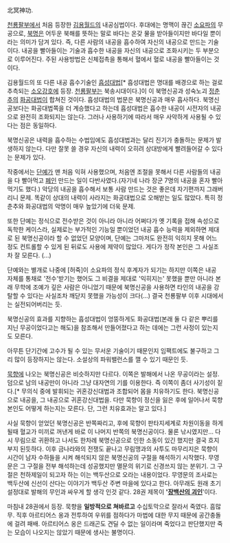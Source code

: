 北冥神功.

[[천룡팔부]]에서 처음 등장한 [[김용]]월드의 내공심법이다. 후대에는 명맥이 끊긴 [[소요파]]의 무공으로, [[북명]]은 어두운 북해를 뜻하는 말로 바다는 온갖 물을 받아들이지만 바다일 뿐이라는 의미가 담겨 있다. 즉, 다른 사람의 내공을 흡수하여 자신의 내공으로 만드는 기술이다. 내공을 빨아들이는 기술과 흡수한 내공을 자신의 내공으로 조화시키는 두 부분으로 이루어진다. 주된 사용방법은 신체접촉을 통해서 혈에서 혈로 내공을 빨아들이는 것이다.

김용월드의 또 다른 내공 흡수기술인 [[흡성대법]][* 흡성대법은 명대를 배경으로 하는 걸로 추측되는 [[소오강호]]에 등장. [[천룡팔부]]는 북송시대이다.]이 이 북명신공과 성숙노괴 [[정춘추]]의 [[화공대법]]이 합쳐진 것이다. 흡성대법의 법문은 북명신공과 매우 흡사하다. 북명신공보다는 화공대법쪽을 더 계승했다고 하는데 흡성대법은 흡수한 내공이 시전자의 내공으로 완전히 조화되지는 않는다. 그러나 사용하기에 따라서 매우 사악하게 사용될 수 있다는 점은 동일하다.

북명신공은 내력을 흡수하는 수법임에도 흡성대법과는 달리 진기가 충돌하는 문제가 발생하지 않는다. 다만 잘못 쓸 경우 자신의 내력이 오히려 상대방에게 빨려들어갈 수 있다는 문제가 있다.

작중에서는 [[단예]]가 맨 처음 익혀 사용했으며, 처음엔 조절을 못해서 다른 사람들의 내공을 다 빨아먹고 [[폐인]] 만드는 일이 다반사였다.(자기네 나라 장군 7명의 내공을 혼자 빨아먹기도 했다.) 악당의 내공을 흡수해서 보통 사람 만드는 것은 좋은데 자기편까지 그래버리니 문제. 똑같이 상대의 내력이 사라지는 화공대법으로 오해받는 일도 많았다. 특히 정춘추와 화공대법의 악명이 매우 높았기에 더욱 문제.

또한 단예는 정식으로 전수받은 것이 아니라 아니라 어쩌다가 옛 기록을 접해 속성으로 독학한 케이스라, 실제로는 부가적인 기능일 뿐이었던 내공 흡수 능력을 제외하면 제대로 된 북명신공이라 할 수 없었던 모양이며, 단예는 그마저도 완전히 익히지 못해 어느 정도 컨트롤할 수 있게 된 뒤로도 사용에 제약이 많았다. 게다가 정작 본인은 그 사실조차 잘 모른다. (...) 

단예와는 별개로 나중에 [허죽]이 소요파의 정식 후계자가 되기는 하지만 이쪽은 내공 자체를 통채로 '전수'받기는 했어도 그 비결을 제대로 '익히지는' 못했을 뿐만 아니라 본래 무학에 조예가 깊은 사람은 아니었기 때문에 북명신공을 사용하면 타인의 내공을 강탈할 수 있다는 사실조차 깨닫지 못했을 가능성이 크다(...) 결국 천룡팔부 이후 시대에서는 실전되어버리는 듯.

북명신공의 효과를 지향하는 흡성대법이 엉뚱하게도 화공대법(본래 둘 다 같은 뿌리를 지닌 무공이었다고는 해도)을 참조해서 만들어졌다고 하는 데에는 그런 사정이 있는지도 모른다.

아무튼 단기간에 고수가 될 수 있는 무서운 기술이기 때문인지 임팩트에도 불구하고 그리 많이 등장하지는 않는다. 소설상의 파워밸런스를 깰 수 있기 때문인 듯.

[[묵향]]에 나오는 북명신공은 비슷하지만 다르다. 이쪽은 발해에서 나온 무공이라는 설정. 덤으로 남의 내공만이 아니라 그냥 대자연의 기를 이용한다. 즉 이쪽이 좀더 사기성이 짙다.[* 무의식 중에 발휘되는 귀혼강신대법과 조합되어 몸을 치유하기도 한다. 북명신공으로 내공을, 그 내공으로 귀혼강신대법을. 다만 묵향이 정신을 잃은 후에 일어나서 묵향 본인도 어떻게 하는지는 모른다. 단, 그런 치유효과는 알고 있다.]

사실 묵향이 얻었던 북명신공은 반쪽짜리고, 후에 묵향이 판타지세계로 차원이동을 하게 될때 혈교가 미끼로 꺼낸게 바로 이 나머지 반쪽의 북명신공이다. 물론 낚시였지만… 다시 무림으로 귀환하고 나서도 한차례 북명신공으로 인한 소동이 있긴 했지만 결국 흐지부지 된듯하다. 이후 금나라와의 전쟁도 끝나고 무림맹과의 사투도 마무리지은 묵향이 시간이 남자 수하들을 시켜 해석되지 않은 북명신공의 구절을 해석하기 시작했다. 무영문은 그 구절을 전부 해석하는데 성공했지만 멸문의 위기로 신경쓰지 않는 분위기. 그 구절은 천하제일이 되고자 하는 이는 백두산으로 오라는 내용이었다. 무영문의 조사로는 백두산에 신선이 산다는 이야기가 백두산 주변 마을에 있다고 한다. 아무래도 원래 초기 설정대로 발해의 무인과 싸우게 할 생각 인것 같다. 28권 제목이 ''''[[장백산의 괴인]]''''이다.

마침내 28권에서 등장. 묵향을 '''일방적으로 쳐바르고''' 수십토막으로 잘라서 죽였다. 흠많무. 직후 아르티어스 옹과 전투하여 우위를 점하다가 마법에 대한 무지 때문에 공간충돌에 걸려 패배. 아르티어스 옹은 드래곤도 견딜 수 없는 일이라며 죽었다고 판단했지만 죽는 모습이 나오지는 않았기 때문에 생사는 불명이다.
